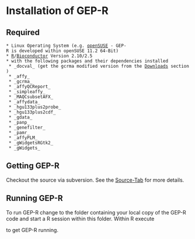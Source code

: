 = Installation of GEP-R =

== Required ==
 * Linux Operating System (e.g. [http://www.opensuse.org openSUSE] - GEP-R is developed within openSUSE 11.2 64-Bit)
 * [http://www.r-project.org R]/[http://www.bioconductor.org Bioconductor] Version 2.10/2.5 
 * with the following packages and their dependencies installed
  * _docval_ (get the gcrma modified version from the [http://code.google.com/p/gep-r/downloads/list Downloads] section)
  * _affy_
  * _gcrma_
  * _affyQCReport_
  * _simpleaffy_
  * _MAQCsubsetAFX_
  * _affydata_
  * _hgu133plus2probe_
  * _hgu133plus2cdf_
  * _gdata_
  * _panp_
  * _genefilter_
  * _pamr_
  * _affyPLM_
  * _gWidgetsRGtk2_
  * _gWidgets_

== Getting GEP-R ==
Checkout the source via subversion. See the [http://code.google.com/p/gep-r/source/checkout Source-Tab] for more details.

== Running GEP-R ==
To run GEP-R change to the folder containing your local copy of the GEP-R code and start a R session within this folder. Within R execute 

{{{source("gBefund.R")}}}

to get GEP-R running.